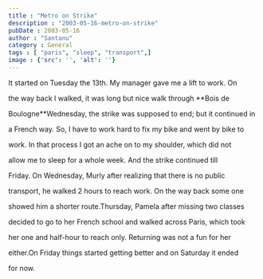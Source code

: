 ```yaml
---
title : "Metro on Strike"
description : "2003-05-16-metro-on-strike"
pubDate : 2003-05-16
author : "Santanu"
category : General
tags : [ "paris", "sleep", "transport",]
image : {'src': '', 'alt': ''}
---
```

It started on Tuesday the 13th. My manager gave me a lift to work. On

the way back I walked, it was long but nice walk through **Bois de

Boulogne**Wednesday, the strike was supposed to end; but it continued in

a French way. So, I have to work hard to fix my bike and went by bike to

work. In that process I got an ache on to my shoulder, which did not

allow me to sleep for a whole week. And the strike continued till

Friday. On Wednesday, Murly after realizing that there is no public

transport, he walked 2 hours to reach work. On the way back some one

showed him a shorter route.Thursday, Pamela after missing two classes

decided to go to her French school and walked across Paris, which took

her one and half-hour to reach only. Returning was not a fun for her

either.On Friday things started getting better and on Saturday it ended

for now.
